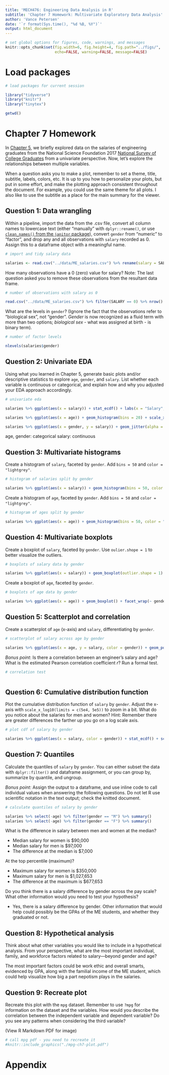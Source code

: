 ```yaml
---
title: 'MECH476: Engineering Data Analysis in R'
subtitle: 'Chapter 7 Homework: Multivariate Exploratory Data Analysis' 
author: 'Vance Petersen'
date: '`r format(Sys.time(), "%d %B, %Y")`'
output: html_document
---
```


```r
# set global options for figures, code, warnings, and messages
knitr::opts_chunk$set(fig.width=6, fig.height=4, fig.path="../figs/",
                      echo=FALSE, warning=FALSE, message=FALSE)
```





# Load packages

```r
# load packages for current session

library("tidyverse")
library("knitr")
library("tinytex")


```

```r
getwd()
```


# Chapter 7 Homework

In [Chapter 5](https://smogdr.github.io/edar_coursebook/eda1.html#cumulative-distribution-plot), we briefly explored data on the salaries of engineering
graduates from the National Science Foundation 2017 [National Survey of College Graduates](https://www.nsf.gov/statistics/srvygrads/) from a univariate
perspective. Now, let's explore the relationships between multiple variables. 

When a question asks you to make a plot, remember to set a theme, title, 
subtitle, labels, colors, etc. It is up to you how to personalize your plots, 
but put in some effort, and make the plotting approach consistent throughout
the document. For example, you could use the same theme for all plots. I also
like to use the subtitle as a place for the main summary for the viewer.

\newpage

## Question 1: Data wrangling

Within a pipeline, import the data from the .csv file, convert all column names
to lowercase text (either "manually" with `dplyr::rename()`, or use
[`clean_names()` from the `janitor` package](https://rdrr.io/cran/janitor/man/clean_names.html)), convert `gender`
from "numeric" to "factor", and drop any and all observations with `salary` 
recorded as 0. Assign this to a dataframe object with a meaningful name. 

```r
# import and tidy salary data

salaries <- read.csv("../data/ME_salaries.csv") %>% rename(salary = SALARY, age = AGE, gender = GENDER) %>% mutate(gender = as.factor(gender)) %>% filter(salary != 0)

```

How many observations have a 0 (zero) value for salary? Note: The last question asked you to remove these observations from the resultant data frame.

```r
# number of observations with salary as 0 

read.csv("../data/ME_salaries.csv") %>% filter(SALARY == 0) %>% nrow()

```

What are the levels in `gender`? (Ignore the fact that the observations
refer to "biological sex", not "gender". *Gender* is now recognized as a fluid
term with more than two options; *biological sex* - what was assigned at birth - 
is binary term).

```r
# number of factor levels

nlevels(salaries$gender)

```

## Question 2: Univariate EDA

Using what you learned in Chapter 5, generate basic plots and/or descriptive 
statistics to explore `age`, `gender`, and `salary`. List whether each variable
is continuous or categorical, and explain how and why you adjusted your EDA
approach accordingly.

```r
# univariate eda

salaries %>% ggplot(aes(x = salary)) + stat_ecdf() + labs(x = "Salary", y = "Cumulative Distribution", title = "ME Salaries", subtitle = "Cumulative Distribution Plot of ME salaries")

salaries %>% ggplot(aes(x = age)) + geom_histogram(bins = 20) + scale_x_continuous(breaks = seq(from = 20, to = 100, by = 10), limits = c(20, 80)) + labs(x = "Age", y = "Count", title = "Individual Age", subtitle = "Histogram of Indivual Ages")

salaries %>% ggplot(aes(x = gender, y = salary)) + geom_jitter(alpha = 0.3) + scale_y_continuous(breaks = c(0, 100000, 250000, 500000, 750000, 1000000)) + labs(x = "Gender", y = "Salary", title = "Salaries by Gender")

```

age, gender: categorical
salary: continuous

\newpage

## Question 3: Multivariate histograms

Create a histogram of `salary`, faceted by `gender`. Add `bins = 50` and 
`color = "lightgrey"`.

```r
# histogram of salaries split by gender

salaries %>% ggplot(aes(x = salary)) + geom_histogram(bins = 50, color = "lightgrey") + facet_wrap(~ gender, labeller = labeller(gender = c(M = "Men", F = "Women"))) + labs(x = "Salary", y = "Count", title = "Salaries by Gender, Histogram") + scale_x_continuous(labels = scales::label_dollar(scale = 0.001, suffix = 'k'))
```

Create a histogram of `age`, faceted by `gender`. Add `bins = 50` and 
`color = "lightgrey"`.

```r
# histogram of ages split by gender

salaries %>% ggplot(aes(x = age)) + geom_histogram(bins = 50, color = "lightgrey") + facet_wrap(~ gender, labeller = labeller(gender = c(M = "Men", F = "Women"))) + labs(x = "Age", y = "Count", title = "Age Count, Histogram")

```

\newpage

## Question 4: Multivariate boxplots

Create a boxplot of `salary`, faceted by `gender`. Use `oulier.shope = 1` to 
better visualize the outliers.

```r
# boxplots of salary data by gender

salaries %>% ggplot(aes(x = salary)) + geom_boxplot(outlier.shape = 1) + facet_wrap(~ gender, labeller = labeller(gender = c(M = "Men", F = "Women"))) + scale_x_continuous(labels = scales::label_dollar(scale = 0.001, suffix = 'k')) + labs(x = "Salary", title = "Salaries by Gender, Boxplot")


```

Create a boxplot of `age`, faceted by `gender`.

```r
# boxplots of age data by gender

salaries %>% ggplot(aes(x = age)) + geom_boxplot() + facet_wrap(~ gender, labeller = labeller(gender = c(M = "Men", F = "Women"))) + labs(x = "Age", title = "Age by Gender, Boxplot")

```

\newpage

## Question 5: Scatterplot and correlation

Create a scatterplot of `age` (x-axis) and `salary`, differentiating by 
`gender`. 

```r
# scatterplot of salary across age by gender

salaries %>% ggplot(aes(x = age, y = salary, color = gender)) + geom_point(size = 1.5) + labs(x = "Age", y = "Salary", title = "Salary by Age, Scatterplot") + scale_y_continuous(labels = scales::label_dollar(scale = 0.001, suffix = 'k'))
```

*Bonus point*: Is there a correlation between an engineer's salary and age?
What is the estimated Pearson correlation coefficient *r*? Run a formal test.

```r
# correlation test



```

\newpage

## Question 6: Cumulative distribution function

Plot the cumulative distribution function of `salary` by `gender`. Adjust the
x-axis with `scale_x_log10(limits = c(5e4, 5e5))` to zoom in a bit. What do you
notice about the salaries for men and women? Hint: Remember there are greater
differences the farther up you go on a log scale axis.

```r
# plot cdf of salary by gender

salaries %>% ggplot(aes(x = salary, color = gender)) + stat_ecdf() + scale_x_log10(limits = c(5e4, 5e5)) + labs(x = "Salary, Log Scale", y = "", color = "Gender", title = "Salaries by Gender", subtitle = "Cumulative Distribution") + scale_x_continuous(labels = scales::label_dollar(scale = 0.001, suffix = 'k'))

```

## Question 7: Quantiles

Calculate the quantiles of `salary` by `gender`. You can either subset the data
with `dplyr::filter()` and dataframe assignment, or you can group by, summarize
by quantile, and ungroup. 

*Bonus point*: Assign the output to a dataframe, and use inline code to call
individual values when answering the following questions. Do not let R use
scientific notation in the text output; check the knitted document.

```r
# calculate quantiles of salary by gender

salaries %>% select(-age) %>% filter(gender == "M") %>% summary()
salaries %>% select(-age) %>% filter(gender == "F") %>% summary()

```

What is the difference in salary between men and women at the median? 

  * Median salary for women is $90,000
  * Median salary for men is $97,000
  * The difference at the median is $7,000
  
At the top percentile (maximum)? 

  * Maximum salary for women is $350,000
  * Maximum salary for men is $1,027,653
  * The difference at the maximum is $677,653

Do you think there is a salary difference by gender across the pay scale? What
other information would you need to test your hypothesis?

 - Yes, there is a salary difference by gender. Other information that would help could possibly be the GPAs of the ME students, and whether they graduated or not.

## Question 8: Hypothetical analysis

Think about what other variables you would like to include in a hypothetical
analysis. From your perspective, what are the most important individual,
family, and workforce factors related to salary---beyond gender and age?

The most important factors could be work ethic and overall smarts, evidenced by GPA, along with the familial income of the ME student, which could help visualize how big a part nepotism plays in the salaries.

\newpage

## Question 9: Recreate plot

Recreate this plot with the `mpg` dataset. Remember to use `?mpg` for 
information on the dataset and the variables. How would you describe the 
correlation between the independent variable and dependent variable? Do you
see any patterns when considering the third variable?

(View R Markdown PDF for image)

```r
# call mpg pdf - you need to recreate it 
#knitr::include_graphics("./mpg-ch7-plot.pdf")
```

\newpage

# Appendix

```r
```
